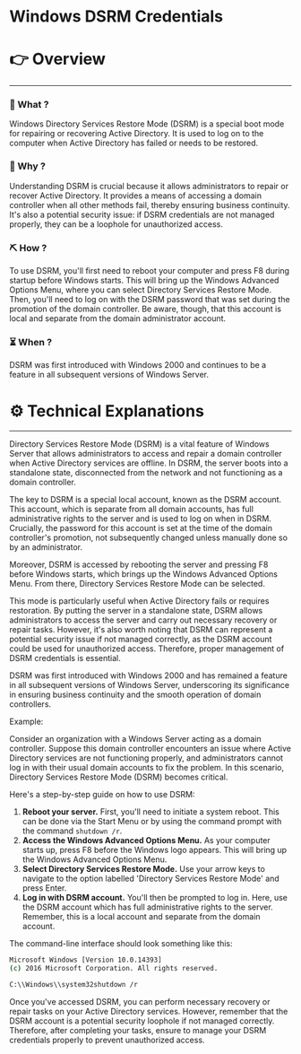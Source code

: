 # Windows DSRM Credentials


# 👉 Overview

---

### 👀 What ?

Windows Directory Services Restore Mode (DSRM) is a special boot mode for repairing or recovering Active Directory. It is used to log on to the computer when Active Directory has failed or needs to be restored.


### 🧐 Why ?

Understanding DSRM is crucial because it allows administrators to repair or recover Active Directory. It provides a means of accessing a domain controller when all other methods fail, thereby ensuring business continuity. It's also a potential security issue: if DSRM credentials are not managed properly, they can be a loophole for unauthorized access.


### ⛏️ How ?

To use DSRM, you'll first need to reboot your computer and press F8 during startup before Windows starts. This will bring up the Windows Advanced Options Menu, where you can select Directory Services Restore Mode. Then, you'll need to log on with the DSRM password that was set during the promotion of the domain controller. Be aware, though, that this account is local and separate from the domain administrator account.


### ⏳ When ?

DSRM was first introduced with Windows 2000 and continues to be a feature in all subsequent versions of Windows Server.


# ⚙️ Technical Explanations

---

Directory Services Restore Mode (DSRM) is a vital feature of Windows Server that allows administrators to access and repair a domain controller when Active Directory services are offline. In DSRM, the server boots into a standalone state, disconnected from the network and not functioning as a domain controller.

The key to DSRM is a special local account, known as the DSRM account. This account, which is separate from all domain accounts, has full administrative rights to the server and is used to log on when in DSRM. Crucially, the password for this account is set at the time of the domain controller's promotion, not subsequently changed unless manually done so by an administrator.

Moreover, DSRM is accessed by rebooting the server and pressing F8 before Windows starts, which brings up the Windows Advanced Options Menu. From there, Directory Services Restore Mode can be selected.

This mode is particularly useful when Active Directory fails or requires restoration. By putting the server in a standalone state, DSRM allows administrators to access the server and carry out necessary recovery or repair tasks. However, it's also worth noting that DSRM can represent a potential security issue if not managed correctly, as the DSRM account could be used for unauthorized access. Therefore, proper management of DSRM credentials is essential.

DSRM was first introduced with Windows 2000 and has remained a feature in all subsequent versions of Windows Server, underscoring its significance in ensuring business continuity and the smooth operation of domain controllers.

Example:

Consider an organization with a Windows Server acting as a domain controller. Suppose this domain controller encounters an issue where Active Directory services are not functioning properly, and administrators cannot log in with their usual domain accounts to fix the problem. In this scenario, Directory Services Restore Mode (DSRM) becomes critical.

Here's a step-by-step guide on how to use DSRM:

1. **Reboot your server.** First, you'll need to initiate a system reboot. This can be done via the Start Menu or by using the command prompt with the command `shutdown /r`.
2. **Access the Windows Advanced Options Menu.** As your computer starts up, press F8 before the Windows logo appears. This will bring up the Windows Advanced Options Menu.
3. **Select Directory Services Restore Mode.** Use your arrow keys to navigate to the option labelled 'Directory Services Restore Mode' and press Enter.
4. **Log in with DSRM account.** You'll then be prompted to log in. Here, use the DSRM account which has full administrative rights to the server. Remember, this is a local account and separate from the domain account.

The command-line interface should look something like this:

```bash
Microsoft Windows [Version 10.0.14393]
(c) 2016 Microsoft Corporation. All rights reserved.

C:\\Windows\\system32shutdown /r

```

Once you've accessed DSRM, you can perform necessary recovery or repair tasks on your Active Directory services. However, remember that the DSRM account is a potential security loophole if not managed correctly. Therefore, after completing your tasks, ensure to manage your DSRM credentials properly to prevent unauthorized access.
